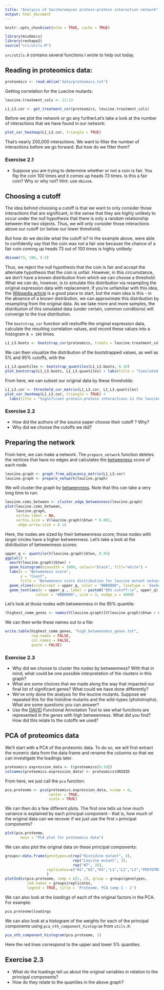 ```yaml
---
title: "Analysis of Saccharomyces protein-protein interaction netowrk"
output: html_document
---
```


```r
knitr::opts_chunk$set(echo = TRUE, cache = TRUE)
```

```r
library(mixOmics)
library(reshape2)
source("src/utils.R")
```

`src/utils.R` contains several functions I wrote to help out today.


## Reading in proteomics data:

```r
proteomics <- read.delim("data/proteomics.txt")
```

Getting correlation for the Luecine mutants:

```r
leucine.treatment_cols <- 11:13

L1_L3.cor <- get_treatment_cor(proteomics, leucine.treatment_cols)
```

Before we plot the network or go any furtherLet's take a look at the number of interactions that we have found in our network:

```r
plot_cor_heatmap(L1_L3.cor, triangle = TRUE)
```

That's nearly 200,000 interactions. We want to filter the number of interactions before we go forward. But how do we filter them?

### Exercise 2.1

* Suppose you are trying to determine whether or not a coin is fair. You flip the coin 100 times and it comes up heads 73 times. Is this a fair coin? Why or why not? Hint: use `dbinom`.

## Choosing a cutoff

The idea behind choosing a cutoff is that we want to only consider those interactions that are significant, in the sense that they are highly unlikely to occur under the null hypothesis that there is only a random relationship between the two objects. Thus, we will only consider those interactions above our cutoff (or below our lower threshold). 

But how do we decide what the cutoff is? In the example above, were able to confidently say that the coin was not a fair one because the chance of a fair coin coming up heads 73 out of 100 times is highly unlikely:

```r
dbinom(73, 100, 0.5)
```

Thus, we reject the null hypothesis that the coin is fair and accept the alternate hypothesis that the coin is unfair. However, in this circumstance, we don't have a known distribution from which we can choose a threshold. What we can do, however, is to simulate this distribution via resampling the original expression data with replacement. If you're unfamiliar with this idea, the [Wikipedia article](https://en.wikipedia.org/wiki/Resampling_(statistics)) is a good place to start, but the main idea is this - in the absence of a known distribution, we can approximate this distribution by resampling from the original data. As we take more and more samples, the distribution of this simulated data (under certain, common conditions) will converge to the true distribution.

The `bootstrap_cor` function will reshuffle the original expression data, calculate the resulting correlation values, and record these values into a histogram `B = 100` times.

```r
L1_L3.boots <- bootstrap_cor(proteomics, treats = leucine.treatment_cols, B = 100)
```

We can then visualize the distribution of the bootstrapped values, as well as 5% and 95% cutoffs, with the 

```r
L1_L3.quantiles <- bootstrap_quantiles(L1_L3.boots, 0.10)
plot_bootstrap(L1_L3.boots, L1_L3.quantiles) + labs(title = "Simulated correlation histogram: Leucine mutant (B = 1000)", x = "Spearman correlation")
```

From here, we can subset our original data by these thresholds:

```r
L1_L3.cor <- threshold_cor_matrix(L1_L3.cor, L1_L3.quantiles)
plot_cor_heatmap(L1_L3.cor, triangle = TRUE) + 
  labs(title = "Significant protein-protein interactions in the leucine mutant")
```


### Exercise 2.2

* How did the authors of the source paper choose their cutoff ? Why?
* Why did we choose the cutoffs we did?

## Preparing the network

From here, we can make a network. The `prepare_network` function deletes the vertices that have no edges and calculates the [betweeness](https://en.wikipedia.org/wiki/Betweenness_centrality) score of each node.

```r
leucine.graph <- graph_from_adjacency_matrix(L1_L3.cor)
leucine.graph <- prepare_network(leucine.graph)
```



We will cluster the graph by [betweenness](https://en.wikipedia.org/wiki/Girvan%E2%80%93Newman_algorithm). Note that this can take a very long time to run:

```r
leucine.coms_between <- cluster_edge_betweenness(leucine.graph)
plot(leucine.coms_between,
     leucine.graph, 
     vertex.label = NA,
     vertex.size = V(leucine.graph)$btwn * 0.001,
      edge.arrow.size = 0.1)
```

Here, the nodes are sized by their betweenness score; those nodes with larger circles have a higher betweenness. Let's take a look at the distribution of betweenness scores:

```r
upper_q <- quantile(V(leucine.graph)$btwn, 0.95)
ggplot() + 
  aes(V(leucine.graph)$btwn) + 
  geom_histogram(binwidth = 1000, colour="black", fill="white") + 
  labs(x = "Betweeness score",
       y = "Count",
       title = "Betweeness score distribution for leucine mutant network") + 
  geom_vline(xintercept = upper_q, color = "#BB0000", linetype = 'dashed') + 
  geom_text(aes(x = upper_q , label = paste0("95% cutoff:\n", upper_q), y = 100),
              colour = "#BB0000", size = 3, nudge_x = 4900)
```

Let's look at those nodes with betweenness in the 95% quantile:

```r
(highest_comm_genes <- names(V(leucine.graph)[V(leucine.graph)$btwn > upper_q]))
```

We can then write these names out to a file:

```r
write.table(highest_comm_genes, "high_betweenness_genes.txt", 
            row.names = FALSE,
            col.names = FALSE,
            quote = FALSE)
```


### Exercise 2.3

* Why did we choose to cluster the nodes by betweenness? With that in mind, what could be one possible interpretation of the clusters in this graph?
* What are some choices that we made along the way that impacted our final list of significant genes? What could we have done differently?
* We've only done the analysis for the leucine mutants. Suppose we repeated this for the histidine mutants and the wild-types (phototrophs). What are some questions you can answer?
* Use the [DAVID](https://david.ncifcrf.gov) Functional Annotation Tool to see what functions are represented in the genes with high betweenness. What did you find? How did this relate to the cutoffs we used?


## PCA of proteomics data

We'll start with a PCA of the proteomic data. To do so, we will first extract the numeric data from the data frame and rename the columns so that we can investigate the loadings later.

```r
proteomics.expression_data <- t(proteomics[8:16])
colnames(proteomics.expression_data) <- proteomics$UNIQID
```

From here, we just call the `pca` function:

```r
pca.proteome <- pca(proteomics.expression_data, ncomp = 6, 
                    center = TRUE,
                    scale = TRUE)
```

We can then do a few different plots. The first one tells us how much variance is explained by each principal component - that is, how much of the original data can we recover if we just use the first `n` principal components?

```r
plot(pca.proteome,
       main = "PCA plot for proteomics data")
```

We can also plot the original data on these principal components:

```r
groups<-data.frame(genotypes=c(rep("Histidine mutant", 3),
                               rep("Leucine mutant", 3),
                               rep("WT", 3)),
                   replicates=c("H1","H2","H3","L1","L2","L3","PROTOTROPH1","PROTOTROPH2","PROTOTROPH3")
                   )
plotIndiv(pca.proteome, comp = c(1, 2), group = groups$genotypes,
          ind.names = groups$replicates,
          legend = TRUE, title = 'Proteome, PCA comp 1 - 2') 
```

We can also look at the *loadings* of each of the original factors in the PCA. For example:

```r
pca.proteome$loadings
```


We can also look at a histogram of the weights for each of the principal components using `pca_nth_component_histogram` from `utils.R`:

```r
pca_nth_component_histogram(pca.proteome, 1)
```

Here the red lines correspond to the upper and lower 5% quantiles.

## Exercise 2.3

* What do the loadings tell us about the original variables in relation to the principal components?
* How do they relate to the quantiles in the above graph?
